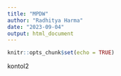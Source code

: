 ```yaml
---
title: "MPDW"
author: "Radhitya Harma"
date: "2023-09-04"
output: html_document
---
```


```r
knitr::opts_chunk$set(echo = TRUE)
```
kontol2